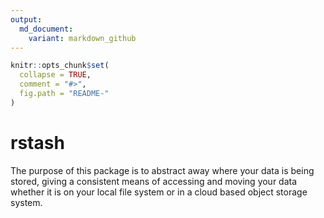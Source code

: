 ```yaml
---
output:
  md_document:
    variant: markdown_github
---
```


<!-- README.md is generated from README.Rmd. Please edit that file -->

```r
knitr::opts_chunk$set(
  collapse = TRUE,
  comment = "#>",
  fig.path = "README-"
)
```

# rstash

The purpose of this package is to abstract away where your data
is being stored, giving a consistent means of accessing and moving your
data whether it is on your local file system or in a cloud based object
storage system.
